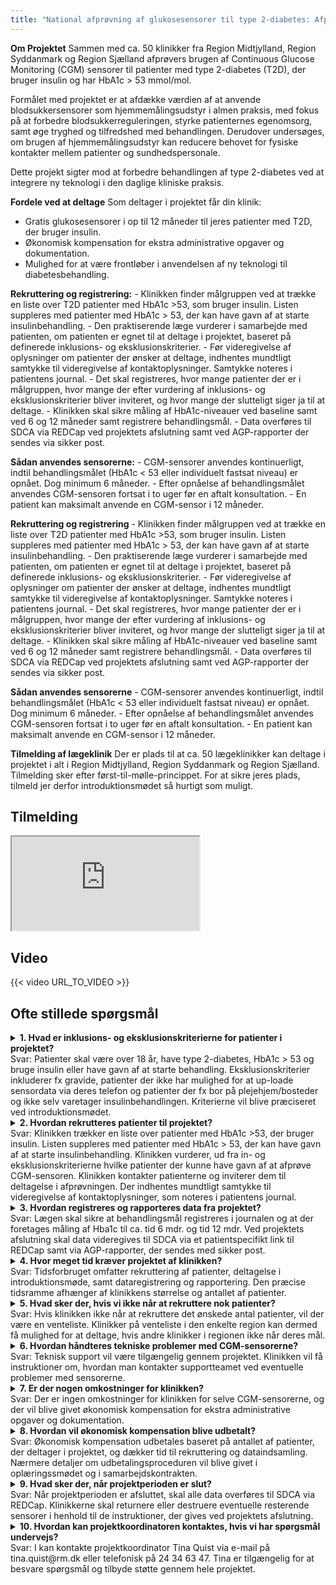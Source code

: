 ```yaml
---
title: "National afprøvning af glukosesensorer til type 2-diabetes: Afprøvning af sensorer i almen praksis"
---
```


**Om Projektet**
Sammen med ca. 50 klinikker fra Region Midtjylland, Region Syddanmark og Region Sjælland afprøvers brugen af Continuous Glucose Monitoring (CGM) sensorer til patienter med type 2-diabetes (T2D), der bruger insulin og har HbA1c > 53 mmol/mol. 

Formålet med projektet er at afdække værdien af at anvende blodsukkersensorer som hjemmemålingsudstyr i almen praksis, med fokus på at forbedre blodsukkerreguleringen, styrke patienternes egenomsorg, samt øge tryghed og tilfredshed med behandlingen. Derudover undersøges, om brugen af hjemmemålingsudstyr kan reducere behovet for fysiske kontakter mellem patienter og sundhedspersonale.

Dette projekt sigter mod at forbedre behandlingen af type 2-diabetes ved at integrere ny teknologi i den daglige kliniske praksis.

**Fordele ved at deltage**
Som deltager i projektet får din klinik:

-	Gratis glukosesensorer i op til 12 måneder til jeres patienter med T2D, der bruger insulin.
-	Økonomisk kompensation for ekstra administrative opgaver og dokumentation.
-	Mulighed for at være frontløber i anvendelsen af ny teknologi til diabetesbehandling.

**Rekruttering og registrering:**
- Klinikken finder målgruppen ved at trække en liste over T2D patienter med HbA1c >53, som bruger insulin. Listen suppleres med patienter med HbA1c > 53, der kan have gavn af at starte insulinbehandling.
-	Den praktiserende læge vurderer i samarbejde med patienten, om patienten er egnet til at deltage i projektet, baseret på definerede inklusions- og eksklusionskriterier.
-	Før videregivelse af oplysninger om patienter der ønsker at deltage, indhentes mundtligt samtykke til videregivelse af kontaktoplysninger. Samtykke noteres i patientens journal.
-	Det skal registreres, hvor mange patienter der er i målgruppen, hvor mange der efter vurdering af inklusions- og eksklusionskriterier bliver inviteret, og hvor mange der slutteligt siger ja til at deltage.
-	Klinikken skal sikre måling af HbA1c-niveauer ved baseline samt ved 6 og 12 måneder samt registrere behandlingsmål.
-	Data overføres til SDCA via REDCap ved projektets afslutning samt ved AGP-rapporter der sendes via sikker post.

**Sådan anvendes sensorerne:**
-	CGM-sensorer anvendes kontinuerligt, indtil behandlingsmålet (HbA1c < 53 eller individuelt fastsat niveau) er opnået. Dog minimum 6 måneder.
-	Efter opnåelse af behandlingsmålet anvendes CGM-sensoren fortsat i to uger før en aftalt konsultation.
-	En patient kan maksimalt anvende en CGM-sensor i 12 måneder.

**Rekruttering og registrering**
-	Klinikken finder målgruppen ved at trække en liste over T2D patienter med HbA1c >53, som bruger insulin. Listen suppleres med patienter med HbA1c > 53, der kan have gavn af at starte insulinbehandling.
-	Den praktiserende læge vurderer i samarbejde med patienten, om patienten er egnet til at deltage i projektet, baseret på definerede inklusions- og eksklusionskriterier.
-	Før videregivelse af oplysninger om patienter der ønsker at deltage, indhentes mundtligt samtykke til videregivelse af kontaktoplysninger. Samtykke noteres i patientens journal.
-	Det skal registreres, hvor mange patienter der er i målgruppen, hvor mange der efter vurdering af inklusions- og eksklusionskriterier bliver inviteret, og hvor mange der slutteligt siger ja til at deltage.
-	Klinikken skal sikre måling af HbA1c-niveauer ved baseline samt ved 6 og 12 måneder samt registrere behandlingsmål.
-	Data overføres til SDCA via REDCap ved projektets afslutning samt ved AGP-rapporter der sendes via sikker post.

**Sådan anvendes sensorerne**
-	CGM-sensorer anvendes kontinuerligt, indtil behandlingsmålet (HbA1c < 53 eller individuelt fastsat niveau) er opnået. Dog minimum 6 måneder.
-	Efter opnåelse af behandlingsmålet anvendes CGM-sensoren fortsat i to uger før en aftalt konsultation.
-	En patient kan maksimalt anvende en CGM-sensor i 12 måneder.

**Tilmelding af lægeklinik**
Der er plads til at ca. 50 lægeklinikker kan deltage i projektet i alt i Region Midtjylland, Region Syddanmark og Region Sjælland. Tilmelding sker efter først-til-mølle-princippet. For at sikre jeres plads, tilmeld jer derfor introduktionsmødet så hurtigt som muligt.


## Tilmelding

<iframe src="https://www.survey-xact.dk/LinkCollector?key=NAF5AS23JP16">

</iframe>

## Video

{{< video URL_TO_VIDEO >}}

## Ofte stillede spørgsmål

<details>
<summary>**1. Hvad er inklusions- og eksklusionskriterierne for patienter i projektet?**<summary>

Svar: Patienter skal være over 18 år, have type 2-diabetes, HbA1c > 53 og bruge insulin eller have gavn af at starte behandling. Eksklusionskriterier inkluderer fx gravide, patienter der ikke har mulighed for at up-loade sensordata via deres telefon og patienter der fx bor på plejehjem/bosteder og ikke selv varetager insulinbehandlingen. Kriterierne vil blive præciseret ved introduktionsmødet.
</details>

<details>
<summary>**2. Hvordan rekrutteres patienter til projektet?**<summary>

Svar: Klinikken trækker en liste over patienter med HbA1c >53, der bruger insulin. Listen suppleres med patienter med HbA1c > 53, der kan have gavn af at starte insulinbehandling.
Klinikken vurderer, ud fra in- og eksklusionskriterierne hvilke patienter der kunne have gavn af at afprøve CGM-sensoren. Klinikken kontakter patienterne og inviterer dem til deltagelse i afprøvningen. Der indhentes mundtligt samtykke til videregivelse af kontaktoplysninger, som noteres i patientens journal.
</details>

<details>
<summary>**3. Hvordan registreres og rapporteres data fra projektet?**<summary>

Svar: Lægen skal sikre at behandlingsmål registreres i journalen og at der foretages måling af Hba1c til ca. tid 6 mdr. og tid 12 mdr. Ved projektets afslutning skal data videregives til SDCA via et patientspecifikt link til REDCap samt via AGP-rapporter, der sendes med sikker post.
</details>

<details>
<summary>**4. Hvor meget tid kræver projektet af klinikken?**<summary>

Svar: Tidsforbruget omfatter rekruttering af patienter, deltagelse i introduktionsmøde, samt dataregistrering og rapportering. Den præcise tidsramme afhænger af klinikkens størrelse og antallet af patienter.
</details>

<details>
<summary>**5. Hvad sker der, hvis vi ikke når at rekruttere nok patienter?**<summary>

Svar: Hvis klinikken ikke når at rekruttere det ønskede antal patienter, vil der være en venteliste. Klinikker på venteliste i den enkelte region kan dermed få mulighed for at deltage, hvis andre klinikker i regionen ikke når deres mål.
</details>

<details>
<summary>**6. Hvordan håndteres tekniske problemer med CGM-sensorerne?**<summary>

Svar: Teknisk support vil være tilgængelig gennem projektet. Klinikken vil få instruktioner om, hvordan man kontakter supportteamet ved eventuelle problemer med sensorerne.
</details>

<details>
<summary>**7. Er der nogen omkostninger for klinikken?**<summary>

Svar: Der er ingen omkostninger for klinikken for selve CGM-sensorerne, og der vil blive givet økonomisk kompensation for ekstra administrative opgaver og dokumentation.
</details>

<details>
<summary>**8. Hvordan vil økonomisk kompensation blive udbetalt?**<summary>
</details>

Svar: Økonomisk kompensation udbetales baseret på antallet af patienter, der deltager i projektet, og dækker tid til rekruttering og dataindsamling. Nærmere detaljer om udbetalingsproceduren vil blive givet i oplæringssmødet og i samarbejdskontrakten.
</details>

<details>
<summary>**9. Hvad sker der, når projektperioden er slut?**<summary>

Svar: Når projektperioden er afsluttet, skal alle data overføres til SDCA via REDCap. Klinikkerne skal returnere eller destruere eventuelle resterende sensorer i henhold til de instruktioner, der gives ved projektets afslutning. 
</details>

<details>
<summary>**10. Hvordan kan projektkoordinatoren kontaktes, hvis vi har spørgsmål undervejs?**<summary>

Svar: I kan kontakte projektkoordinator Tina Quist via e-mail på tina.quist@rm.dk eller telefonisk på 24 34 63 47. Tina er tilgængelig for at besvare spørgsmål og tilbyde støtte gennem hele projektet.
</details>

